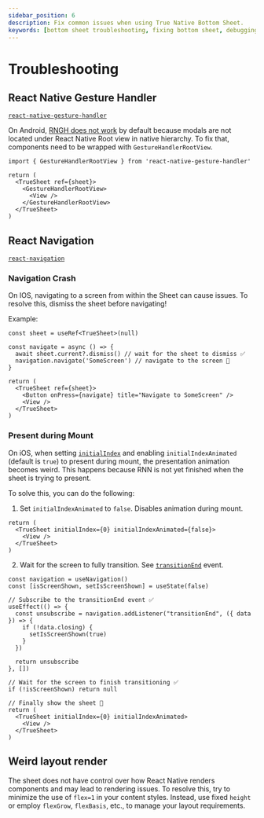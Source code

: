 ```yaml
---
sidebar_position: 6
description: Fix common issues when using True Native Bottom Sheet.
keywords: [bottom sheet troubleshooting, fixing bottom sheet, debugging bottom sheet]
---
```


# Troubleshooting

## React Native Gesture Handler

[`react-native-gesture-handler`](https://docs.swmansion.com/react-native-gesture-handler/docs/)

On Android, [RNGH does not work](https://docs.swmansion.com/react-native-gesture-handler/docs/fundamentals/installation/#usage-with-modals-on-android) by default because modals are not located under React Native Root view in native hierarchy. To fix that, components need to be wrapped with `GestureHandlerRootView`.

```tsx
import { GestureHandlerRootView } from 'react-native-gesture-handler'
```

```tsx
return (
  <TrueSheet ref={sheet}>
    <GestureHandlerRootView>
      <View />
    </GestureHandlerRootView>
  </TrueSheet>
)
```

## React Navigation

[`react-navigation`](https://reactnavigation.org)

### Navigation Crash

On IOS, navigating to a screen from within the Sheet can cause issues. To resolve this, dismiss the sheet before navigating!

Example:
```tsx
const sheet = useRef<TrueSheet>(null)

const navigate = async () => {
  await sheet.current?.dismiss() // wait for the sheet to dismiss ✅
  navigation.navigate('SomeScreen') // navigate to the screen 🎉
}

return (
  <TrueSheet ref={sheet}>
    <Button onPress={navigate} title="Navigate to SomeScreen" />
    <View />
  </TrueSheet>
)
```

### Present during Mount

On iOS, when setting [`initialIndex`](/reference/props#initialindex) and enabling `initialIndexAnimated` (default is `true`) to present during mount, the presentation animation becomes weird. This happens because RNN is not yet finished when the sheet is trying to present.

To solve this, you can do the following:

1. Set `initialIndexAnimated` to `false`. Disables animation during mount.

```tsx
return (
  <TrueSheet initialIndex={0} initialIndexAnimated={false}>
    <View />
  </TrueSheet>
)
```

2. Wait for the screen to fully transition. See [`transitionEnd`](https://reactnavigation.org/docs/native-stack-navigator/#transitionend) event.

```tsx
const navigation = useNavigation()
const [isScreenShown, setIsScreenShown] = useState(false)

// Subscribe to the transitionEnd event ✅
useEffect(() => {
  const unsubscribe = navigation.addListener("transitionEnd", ({ data }) => {
    if (!data.closing) {
      setIsScreenShown(true)
    }
  })

  return unsubscribe
}, [])

// Wait for the screen to finish transitioning ✅
if (!isScreenShown) return null

// Finally show the sheet 🎉
return (
  <TrueSheet initialIndex={0} initialIndexAnimated>
    <View />
  </TrueSheet>
)
```

## Weird layout render

The sheet does not have control over how React Native renders components and may lead to rendering issues. To resolve this, try to minimize the use of `flex=1` in your content styles. Instead, use fixed `height` or employ `flexGrow`, `flexBasis`, etc., to manage your layout requirements.
